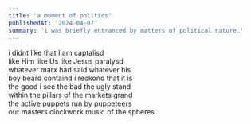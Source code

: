 ```yaml
---
title: 'a moment of politics'
publishedAt: '2024-04-07'
summary: 'i was briefly entranced by matters of political nature.'
---
```


i didnt like that I am captalisd<br/>
like Him like Us like Jesus paralysd<br/>
whatever marx had said whatever his<br/>
boy beard containd i reckond that it is<br/>
the good i see the bad the ugly stand<br/>
within the pillars of the markets grand<br/>
the active puppets run by puppeteers<br/>
our masters clockwork music of the spheres
